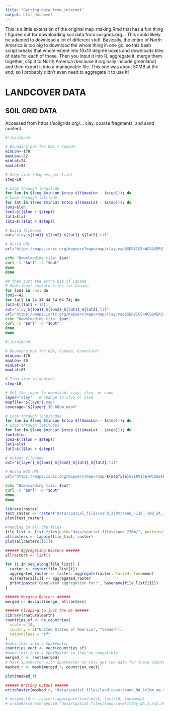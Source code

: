 ```yaml
---
title: "Getting_data_from_internet"
output: html_document
---
```


This is a little extension of the original map_making.Rmd that has a fun thing I figured out for downloading soil data from soilgrids.org... This could likely be adapted to download a lot of different stuff. Basically, the entire of North America is too big to download the whole thing in one go, so this bash script breaks that whole extent into 10x10 degree boxes and downloads tiles of data for each of those. Then you input it into R, aggregate it, merge them together, clip it to North America (because it orginally include greenland) and then export it into a manageable file. This one was about 50MB at the end, so I probably didn't even need to aggregate it to use it!

# LANDCOVER DATA
## SOIL GRID DATA
Accessed from https://soilgrids.org/... clay, coarse fragments, and sand content.
```bash
#!/bin/bash

# Bounding box for USA + Canada
minLon=-170
maxLon=-52
minLat=24
maxLat=83

# Step size (degrees per tile)
step=10

# Loop through longitude
for lon in $(seq $minLon $step $(($maxLon - $step))); do
# Loop through latitude
for lat in $(seq $minLat $step $(($maxLat - $step))); do
lon1=$lon
lon2=$(($lon + $step))
lat1=$lat
lat2=$(($lat + $step))

# Build filename
out="clay_${lon1}_${lon2}_${lat1}_${lat2}.tif"

# Build URL
url="https://maps.isric.org/mapserv?map=/map/clay.map&SERVICE=WCS&VERSION=2.0.1&REQUEST=GetCoverage&COVERAGEID=clay_30-60cm_mean&FORMAT=image/tiff&SUBSET=long(${lon1},${lon2})&SUBSET=lat(${lat1},${lat2})&SUBSETTINGCRS=http://www.opengis.net/def/crs/EPSG/0/4326&OUTPUTCRS=http://www.opengis.net/def/crs/EPSG/0/4326"

echo "Downloading tile: $out"
curl -s "$url" -o "$out"
done
done

## then just the extra bit of Canada
# Additional eastern tiles for Canada
for lon1 in -52; do
lon2=-42
for lat1 in 24 34 44 54 64 74; do
lat2=$((lat1 + 10))
out="clay_${lon1}_${lon2}_${lat1}_${lat2}.tif"
url="https://maps.isric.org/mapserv?map=/map/clay.map&SERVICE=WCS&VERSION=2.0.1&REQUEST=GetCoverage&COVERAGEID=clay_30-60cm_mean&FORMAT=image/tiff&SUBSET=long(${lon1},${lon2})&SUBSET=lat(${lat1},${lat2})&SUBSETTINGCRS=http://www.opengis.net/def/crs/EPSG/0/4326&OUTPUTCRS=http://www.opengis.net/def/crs/EPSG/0/4326"
echo "Downloading tile: $out"
curl -s "$url" -o "$out"
done
done

```

```bash
#!/bin/bash

# Bounding box for USA, Canada, Greenland
minLon=-170
maxLon=-30
minLat=24
maxLat=83

# Step size in degrees
step=10

# Set the layer to download: clay, cfvo, or sand
layer="clay"   # change to cfvo or sand
mapfile="${layer}.map"
coverage="${layer}_30-60cm_mean"

# Loop through longitudes
for lon in $(seq $minLon $step $(($maxLon - $step))); do
# Loop through latitudes
for lat in $(seq $minLat $step $(($maxLat - $step))); do
lon1=$lon
lon2=$(($lon + $step))
lat1=$lat
lat2=$(($lat + $step))

# Output filename
out="${layer}_${lon1}_${lon2}_${lat1}_${lat2}.tif"

# Build WCS URL
url="https://maps.isric.org/mapserv?map=/map/${mapfile}&SERVICE=WCS&VERSION=2.0.1&REQUEST=GetCoverage&COVERAGEID=${coverage}&FORMAT=image/tiff&SUBSET=long(${lon1},${lon2})&SUBSET=lat(${lat1},${lat2})&SUBSETTINGCRS=http://www.opengis.net/def/crs/EPSG/0/4326&OUTPUTCRS=http://www.opengis.net/def/crs/EPSG/0/4326"

echo "Downloading tile: $out"
curl -s "$url" -o "$out"
done
done
```

```r
library(raster)
test_raster <- raster("data/spatial_files/sand_230m/sand_-110_-100_24_34.tif")
plot(test_raster)

#reading in all the files
file_list <- list.files(path="data/spatial_files/sand_230m/", pattern="*.tif", all.files=TRUE, full.names=TRUE)
allrasters <- lapply(file_list, raster)
plot(allrasters[[1]])

###### Aggregating Rasters ######
allrasters <- list()

for (i in seq_along(file_list)) {
  raster <- raster(file_list[i])
  aggregated_raster <- raster::aggregate(raster, fact=4, fun=mean)
  allrasters[[i]] <- aggregated_raster
  print(paste("Completed aggregation for:", basename(file_list[i])))
}

###### Merging Rasters ######
merged <- do.call(merge, allrasters)

###### Clipping to just the US ######
library(rnaturalearth)
countries_sf <- ne_countries(
  scale = 10,
  country = c("United States of America", "Canada"),
  returnclass = "sf"
)
#make this into a SpatVector
countries_vect <- vect(countries_sf)
#make this into a SpatRaster so they're compatible 
merged_r <- rast(merged)
# Mask SpatRaster with SpatVector to only get the data for those countries
masked_r <- mask(merged_r, countries_vect)

plot(masked_r)

###### Writing Output ######
writeRaster(masked_r, "data/spatial_files/land_cover/sand_NA_1x1km_ag.tif", overwrite=T)

# merged.10 <- raster::aggregate(land.mask, fact=10, fun=mean)
# writeRaster(merged.10,"data/spatial_files/land_cover/clay_NA_2.5x2.5km_ag.tif", overwrite=TRUE)
```